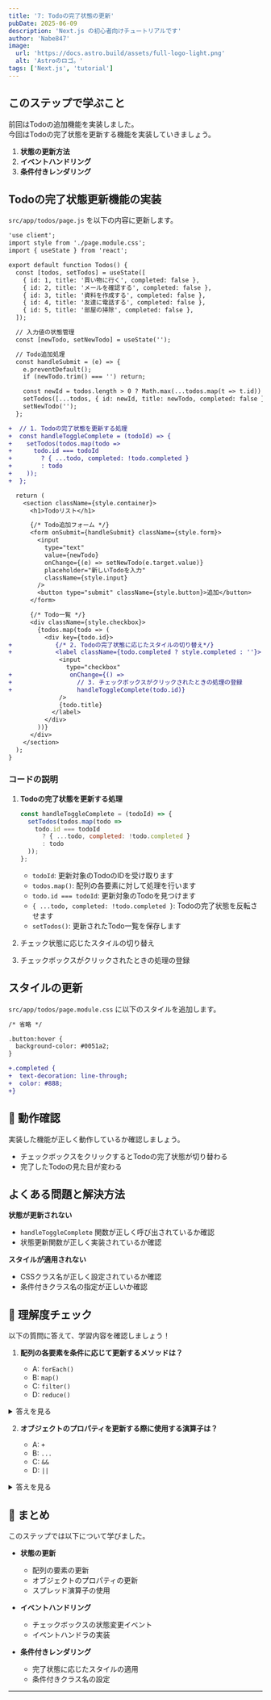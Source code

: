 ```yaml
---
title: '7: Todoの完了状態の更新'
pubDate: 2025-06-09
description: 'Next.js の初心者向けチュートリアルです'
author: 'Nabe847'
image:
  url: 'https://docs.astro.build/assets/full-logo-light.png'
  alt: 'Astroのロゴ。'
tags: ['Next.js', 'tutorial']
---
```


## このステップで学ぶこと

前回はTodoの追加機能を実装しました。  
今回はTodoの完了状態を更新する機能を実装していきましょう。

1. **状態の更新方法**
2. **イベントハンドリング**
3. **条件付きレンダリング**

## Todoの完了状態更新機能の実装

`src/app/todos/page.js` を以下の内容に更新します。

```diff lang=jsx
'use client';
import style from './page.module.css';
import { useState } from 'react';

export default function Todos() {
  const [todos, setTodos] = useState([
    { id: 1, title: '買い物に行く', completed: false },
    { id: 2, title: 'メールを確認する', completed: false },
    { id: 3, title: '資料を作成する', completed: false },
    { id: 4, title: '友達に電話する', completed: false },
    { id: 5, title: '部屋の掃除', completed: false },
  ]);

  // 入力値の状態管理
  const [newTodo, setNewTodo] = useState('');

  // Todo追加処理
  const handleSubmit = (e) => {
    e.preventDefault();
    if (newTodo.trim() === '') return;

    const newId = todos.length > 0 ? Math.max(...todos.map(t => t.id)) + 1 : 1;
    setTodos([...todos, { id: newId, title: newTodo, completed: false }]);
    setNewTodo('');
  };

+  // 1. Todoの完了状態を更新する処理
+  const handleToggleComplete = (todoId) => {
+    setTodos(todos.map(todo =>
+      todo.id === todoId
+        ? { ...todo, completed: !todo.completed }
+        : todo
+    ));
+  };

  return (
    <section className={style.container}>
      <h1>Todoリスト</h1>

      {/* Todo追加フォーム */}
      <form onSubmit={handleSubmit} className={style.form}>
        <input
          type="text"
          value={newTodo}
          onChange={(e) => setNewTodo(e.target.value)}
          placeholder="新しいTodoを入力"
          className={style.input}
        />
        <button type="submit" className={style.button}>追加</button>
      </form>

      {/* Todo一覧 */}
      <div className={style.checkbox}>
        {todos.map(todo => (
          <div key={todo.id}>
+            {/* 2. Todoの完了状態に応じたスタイルの切り替え*/}
+            <label className={todo.completed ? style.completed : ''}>
              <input
                type="checkbox"
+                onChange={() =>
+                  // 3. チェックボックスがクリックされたときの処理の登録
+                  handleToggleComplete(todo.id)}
              />
              {todo.title}
            </label>
          </div>
        ))}
      </div>
    </section>
  );
}
```

### コードの説明

1. **Todoの完了状態を更新する処理**
   ```javascript
   const handleToggleComplete = (todoId) => {
     setTodos(todos.map(todo =>
       todo.id === todoId
         ? { ...todo, completed: !todo.completed }
         : todo
     ));
   };
   ```
   - `todoId`: 更新対象のTodoのIDを受け取ります
   - `todos.map()`: 配列の各要素に対して処理を行います
   - `todo.id === todoId`: 更新対象のTodoを見つけます
   - `{ ...todo, completed: !todo.completed }`: Todoの完了状態を反転させます
   - `setTodos()`: 更新されたTodo一覧を保存します

2. チェック状態に応じたスタイルの切り替え
3. チェックボックスがクリックされたときの処理の登録

## スタイルの更新

`src/app/todos/page.module.css` に以下のスタイルを追加します。

```diff lang=css
/* 省略 */

.button:hover {
  background-color: #0051a2;
}

+.completed {
+  text-decoration: line-through;
+  color: #888;
+}

```

## 🚀 動作確認

実装した機能が正しく動作しているか確認しましょう。

- チェックボックスをクリックするとTodoの完了状態が切り替わる
- 完了したTodoの見た目が変わる

## よくある問題と解決方法

**状態が更新されない**
- `handleToggleComplete` 関数が正しく呼び出されているか確認
- 状態更新関数が正しく実装されているか確認

**スタイルが適用されない**
- CSSクラス名が正しく設定されているか確認
- 条件付きクラス名の指定が正しいか確認

## 🎯 理解度チェック

以下の質問に答えて、学習内容を確認しましょう！

1. **配列の各要素を条件に応じて更新するメソッドは？**

   - A: `forEach()`
   - B: `map()`
   - C: `filter()`
   - D: `reduce()`

<details>
<summary>答えを見る</summary>

   **答え: B: `map()`**
   - `map()` は配列の各要素に対して処理を行い、新しい配列を作成します
   - このステップでは、特定のTodoの完了状態を更新するために使用しています
</details>

2. **オブジェクトのプロパティを更新する際に使用する演算子は？**

   - A: `+`
   - B: `...`
   - C: `&&`
   - D: `||`

<details>
<summary>答えを見る</summary>

   **答え: B: `...`**
   - スプレッド演算子（`...`）は、オブジェクトのプロパティを展開して新しいオブジェクトを作成します
   - このステップでは、Todoオブジェクトのプロパティを更新するために使用しています
</details>

## 📝 まとめ

このステップでは以下について学びました。

- **状態の更新**
  - 配列の要素の更新
  - オブジェクトのプロパティの更新
  - スプレッド演算子の使用

- **イベントハンドリング**
  - チェックボックスの状態変更イベント
  - イベントハンドラの実装

- **条件付きレンダリング**
  - 完了状態に応じたスタイルの適用
  - 条件付きクラス名の設定

---
